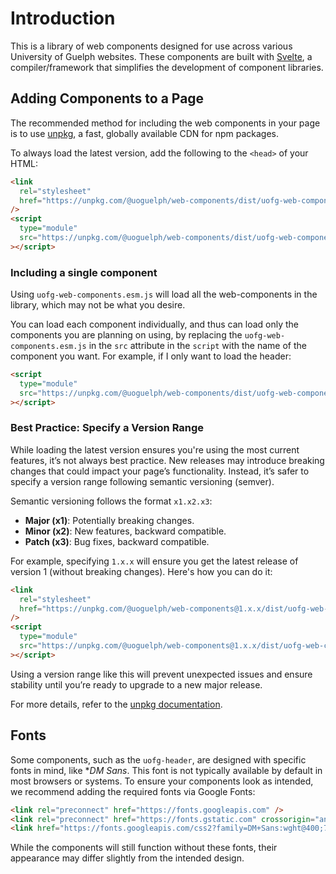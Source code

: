 
<Meta title="Getting Started" />

# Introduction

This is a library of web components designed for use across various University of Guelph websites. These components are built with [Svelte](https://svelte.dev/), a compiler/framework that simplifies the development of component libraries.

## Adding Components to a Page

The recommended method for including the web components in your page is to use [unpkg](https://www.unpkg.com), a fast, globally available CDN for npm packages.

To always load the latest version, add the following to the `<head>` of your HTML:

```html
<link
  rel="stylesheet"
  href="https://unpkg.com/@uoguelph/web-components/dist/uofg-web-components/uofg-web-components.css"
/>
<script
  type="module"
  src="https://unpkg.com/@uoguelph/web-components/dist/uofg-web-components/uofg-web-components.esm.js"
></script>
```

### Including a single component

Using `uofg-web-components.esm.js` will load all the web-components in the library, which may not be what you desire.

You can load each component individually, and thus can load only the components you are planning on using, by replacing the `uofg-web-components.esm.js` in the `src` attribute in the `script` with the name of the component you want. For example, if I only want to load the header:

```html
<script
  type="module"
  src="https://unpkg.com/@uoguelph/web-components/dist/uofg-web-components/uofg-header.esm.js"
></script>
```

### Best Practice: Specify a Version Range

While loading the latest version ensures you're using the most current features, it’s not always best practice. New releases may introduce breaking changes that could impact your page’s functionality. Instead, it’s safer to specify a version range following semantic versioning (semver).

Semantic versioning follows the format `x1.x2.x3`:

- **Major (x1)**: Potentially breaking changes.
- **Minor (x2)**: New features, backward compatible.
- **Patch (x3)**: Bug fixes, backward compatible.

For example, specifying `1.x.x` will ensure you get the latest release of version 1 (without breaking changes). Here's how you can do it:

```html
<link
  rel="stylesheet"
  href="https://unpkg.com/@uoguelph/web-components@1.x.x/dist/uofg-web-components/uofg-web-components.css"
/>
<script
  type="module"
  src="https://unpkg.com/@uoguelph/web-components@1.x.x/dist/uofg-web-components/uofg-web-components.esm.js"
></script>
```

Using a version range like this will prevent unexpected issues and ensure stability until you’re ready to upgrade to a new major release.

For more details, refer to the [unpkg documentation](https://www.unpkg.com).

## Fonts

Some components, such as the `uofg-header`, are designed with specific fonts in mind, like **DM Sans*.
This font is not typically available by default in most browsers or systems.
To ensure your components look as intended, we recommend adding the required fonts via Google Fonts:

```html
<link rel="preconnect" href="https://fonts.googleapis.com" />
<link rel="preconnect" href="https://fonts.gstatic.com" crossorigin="anonymous" />
<link href="https://fonts.googleapis.com/css2?family=DM+Sans:wght@400;700&display=swap" rel="stylesheet" />
```

While the components will still function without these fonts, their appearance may differ slightly from the intended design.
